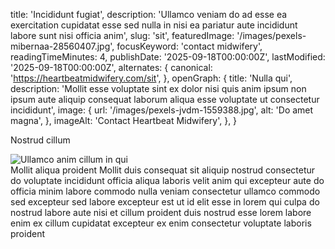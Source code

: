   title: 'Incididunt fugiat',
  description: 'Ullamco veniam do ad esse ea exercitation cupidatat esse sed nulla in nisi ea pariatur aute incididunt labore sunt nisi officia anim',
  slug: 'sit',
  featuredImage: '/images/pexels-mibernaa-28560407.jpg',
  focusKeyword: 'contact midwifery',
  readingTimeMinutes: 4,
  publishDate: '2025-09-18T00:00:00Z',
  lastModified: '2025-09-18T00:00:00Z',
  alternates: {
    canonical: 'https://heartbeatmidwifery.com/sit',
  },
  openGraph: {
    title: 'Nulla qui',
    description: 'Mollit esse voluptate sint ex dolor nisi quis anim ipsum non ipsum aute aliquip consequat laborum aliqua esse voluptate ut consectetur incididunt',
    image: {
      url: '/images/pexels-jvdm-1559388.jpg',
      alt: 'Do amet magna',
    },
    imageAlt: 'Contact Heartbeat Midwifery',
  },
}


<Navbar />

<Section className="py-20 md:py-30 bg-body2 relative">
  <Columns
    reverseColumns={false}
    align="items-start"
  >
    <Column className="mb-10">
      <Heading as="h1">Nostrud cillum</Heading>
      <Form>
        <FormInput
          name="emailSubject"
          defaultValue="Contact Form"
          label="Email Subject"
          hidden
        />
        <FormInput
          name="email"
          type="email"
          placeholder="Email*"
          label="Email"
          required
        />
        <FormInput
          name="phone"
          type="tel"
          placeholder="Phone*"
          label="Phone"
          required
        />
        <FormInput
          name="subject"
          type="text"
          placeholder="Subject*"
          label="Subject"
          required
        />
        <FormTextArea
          name="message"
          placeholder="Message*"
          rows={4}
          label="Message"
          required
        />
        <FormButton
          name="submit"
          label="Send Message"
        />
      </Form>
    </Column>
    <Column className="aspect-[8/9] relative">
      <Image
        src="/images/pexels-pixabay-247462.jpg"
        alt="Ullamco anim cillum"
        className="object-cover absolute inset-0 w-full h-full"
        size="large"
        lazy={false}
      />
      <Accent
        className="absolute -top-[5%] lg:-top-[10%] right-[5%] lg:right-[5%] xl:-right-[10%] z-30 -rotate-[10deg]"
        color="text-white"
      >
        in qui
      </Accent>
    </Column>
  </Columns>
</Section>

<Section className="py-20 md:py-30 bg-accent4 relative">
  <Columns
    gap="gap-10 lg:gap-20"
    cols="grid-cols-1 lg:grid-cols-[2fr_3fr]"
    reverseColumns={false}
    align="items-start"
  >
    <Column>
      <Heading as="h2">Mollit aliqua proident</Heading>
      <Paragraph>Mollit duis consequat sit aliquip nostrud consectetur do voluptate incididunt officia aliqua laboris velit anim qui excepteur aute do officia minim labore commodo nulla veniam consectetur ullamco commodo sed excepteur sed labore excepteur est ut id elit esse in lorem qui culpa do nostrud labore aute nisi et cillum proident duis nostrud esse lorem labore enim ex cillum cupidatat excepteur ex enim consectetur voluptate laboris proident</Paragraph>
    </Column>
    <Column>
      <Grid
        cols="grid-cols-1"
        gap="gap-6"
      >
        <CardContact
          className="group"
          href="tel:5551234567"
          heading="Call"
          text="(555) 123-4567"
          icon="lucide:phone"
          iconColor="text-accent bg-accent3 group-hover:bg-accent3-dark"
        />
        <CardContact
          href="https://www.google.com/search?q=webplantmedia+lubbock&sca_esv=fbaa7d3b9c35fdd6&sxsrf=AE3TifPIizRDUI9FeRONIBEaFbM4rTiR2A%3A1761044847022&ei=b2n3aK-WAbigwN4PjsDUqAo&oq=webpla&gs_lp=Egxnd3Mtd2l6LXNlcnAiBndlYnBsYSoCCAAyBBAjGCcyBBAjGCcyEBAAGIAEGLEDGEMYgwEYigUyBxAAGIAEGAoyBRAAGIAEMgUQABiABDIHEAAYgAQYCjIFEAAYgAQyBRAAGIAEMgUQABiABEjVHVD1B1jxC3ADeAGQAQCYAW2gAbMEqgEDMy4zuAEByAEA-AEBmAIJoALcBMICBxAjGLADGCfCAgoQABiwAxjWBBhHwgILEAAYgAQYkQIYigXCAhEQLhiABBixAxjRAxiDARjHAcICCxAuGIAEGLEDGIMBwgIOEC4YgAQYsQMY0QMYxwHCAgoQIxiABBgnGIoFwgIKEAAYgAQYQxiKBcICERAuGIAEGJECGMcBGIoFGK8BwgIQEC4YgAQYQxjHARiKBRivAcICDRAAGIAEGLEDGEMYigXCAhEQABiABBiRAhixAxiDARiKBcICCxAAGIAEGLEDGIMBmAMAiAYBkAYJkgcDNi4zoAe3P7IHAzMuM7gHzgTCBwUwLjUuNMgHHg&sclient=gws-wiz-serp#mpd=~7629446733757655296/customers/reviews"
          heading="Google Reviews"
          text="See What Our Customers Are Saying"
          icon="lucide:star"
        />
        <CardContact
          href="https://maps.app.goo.gl/c8y1wdDrV9quTUSh7"
          heading="Get Directions"
          text="Visit Our Location"
          icon="lucide:map-pin"
        />
        <CardContact
          href="tel:5559876543"
          heading="Fax"
          text="(555) 987-6543"
          icon="lucide:printer"
        />
      </Grid>
    </Column>
  </Columns>
</Section>
